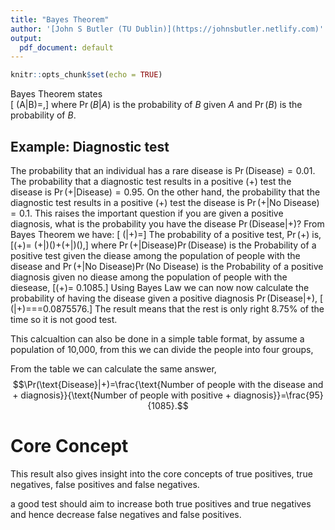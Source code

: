 ```yaml
---
title: "Bayes Theorem"
author: '[John S Butler (TU Dublin)](https://johnsbutler.netlify.com)'
output:
  pdf_document: default
---
```


```r
knitr::opts_chunk$set(echo = TRUE)
```


 Bayes Theorem states  
\[ \Pr(A|B)=\frac{\Pr(B|A)P(A)}{\Pr(B)},\]
where $\Pr(B|A)$ is the probability of $B$ given $A$ and $\Pr(B)$ is the probability of $B$.

## Example: Diagnostic test

The probability that an individual has a rare disease is $\Pr(\text{Disease})=0.01$. The probability that a diagnostic test results in a positive (+) test \textit{given you have} the disease is $\Pr(+|\text{Disease})=0.95$. On the other hand, the probability that the diagnostic test results in a positive (+) test \textit{given you do not have} the disease is $\Pr(+|\text{No Disease})=0.1$. 
This raises the important question if you are given a positive diagnosis, what is the probability you have the disease $\Pr(\text{Disease}|+)$? 
From Bayes Theorem we have:
\[ \Pr(\text{Disease}|+)=\frac{\Pr(+|\text{Disease})\Pr(\text{Disease})}{\Pr(+)}\]
The probability of a positive test, $\Pr(+)$ is,
\[\Pr(+)= \Pr(+|\text{Disease})\Pr(\text{Disease})+\Pr(+|\text{No Disease})\Pr(\text{No Disease}),\]
where $\Pr(+|\text{Disease})\Pr(\text{Disease})$ is the Probability of a positive test given the diease among the population of people with the disease and $\Pr(+|\text{No Disease})\Pr(\text{No Disease})$ is the Probability of a positive diagnosis given no diease among the population of people with the diesease,
\[\Pr(+)= 0.1085.\]
Using Bayes Law we can now now calculate the probability of having the disease given a positive diagnosis $\Pr(\text{Disease}|+)$,
\[ \Pr(\text{Disease}|+)=\frac{\Pr(+|\text{Disease})\Pr(\text{Disease})}{\Pr(+)}=\frac{0.95\times 0.01}{0.1085}=0.0875576.\]
The result means that the rest is only right 8.75% of the time so it is not good test.

This calcualtion can also be done in a simple table format, by assume a population of 10,000, from this we can divide the people into four groups, 
\begin{center}
 \begin{tabular}{||c |c |c |c||} 
 \hline
  Group & + Diagnosis & - Diagnosis & Total \\
 \hline
 Disease & 95 & 5 & 100 \\ 
 \hline
 No Disease & 990 & 8,910 & 9,900 \\
 \hline
 Total & 1,085 & 8,915 & 10,000 \\
 \hline
 
\end{tabular}
\end{center}
From the table we can calculate the same answer,
 $$\Pr(\text{Disease}|+)=\frac{\text{Number of people with the disease and + diagnosis}}{\text{Number of people with positive + diagnosis}}=\frac{95}{1085}.$$
\newpage

# Core Concept
This result also gives insight into the core concepts of true positives, true negatives, false positives and false negatives. 
 \begin{center}
 \begin{tabular}{||c |c |c |c||} 
 \hline
  Group & + Diagnosis & - Diagnosis & Total \\
 \hline
 Disease & true positives & false negative &  \\ 
 \hline
 No Disease & false positives & true negatives &  \\
 \hline
 Total &  &  &  \\
 \hline
 
\end{tabular}
\end{center}
a good test should aim to increase both true positives and true negatives and hence decrease false negatives and false positives.
 